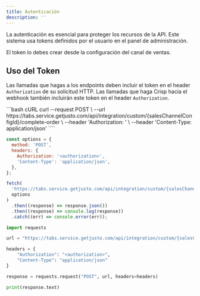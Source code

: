```yaml
---
title: Autenticación
description: ''
---
```


La autenticación es esencial para proteger los recursos de la API. Este sistema usa tokens definidos por el usuario en el panel de administración.

El token lo debes crear desde la configuración del canal de ventas.

## Uso del Token

Las llamadas que hagas a los endpoints deben incluir el token en el header `Authorization` de su solicitud HTTP. Las llamadas que haga Crisp hacia el webhook también incluirán este token en el header `Authorization`.

<CodeGroup>
```bash cURL
curl --request POST \
  --url https://tabs.service.getjusto.com/api/integration/custom/{salesChannelConfigId}/complete-order \
  --header 'Authorization: <authorization>' \
  --header 'Content-Type: application/json'
````

```js Javascript
const options = {
  method: 'POST',
  headers: {
    Authorization: '<authorization>',
    'Content-Type': 'application/json',
  },
};

fetch(
  'https://tabs.service.getjusto.com/api/integration/custom/{salesChannelConfigId}/complete-order',
  options
)
  .then((response) => response.json())
  .then((response) => console.log(response))
  .catch((err) => console.error(err));
```

```python Python
import requests

url = "https://tabs.service.getjusto.com/api/integration/custom/{salesChannelConfigId}/complete-order"

headers = {
    "Authorization": "<authorization>",
    "Content-Type": "application/json"
}

response = requests.request("POST", url, headers=headers)

print(response.text)
```

</CodeGroup>
